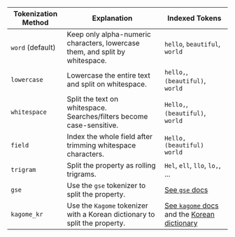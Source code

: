 | Tokenization Method | Explanation                                                                  | Indexed Tokens                   |
|---------------------|------------------------------------------------------------------------------|----------------------------------|
| `word` (default)    | Keep only alpha-numeric characters, lowercase them, and split by whitespace. | `hello`, `beautiful`, `world`    |
| `lowercase`         | Lowercase the entire text and split on whitespace.                           | `hello,`, `(beautiful)`, `world` |
| `whitespace`        | Split the text on whitespace. Searches/filters become case-sensitive.        | `Hello,`, `(beautiful)`, `world` |
| `field`             | Index the whole field after trimming whitespace characters.                  | `Hello, (beautiful) world`       |
| `trigram`           | Split the property as rolling trigrams.                                      | `Hel`, `ell`, `llo`, `lo,`, ...   |
| `gse`               | Use the `gse` tokenizer to split the property.                               | [See `gse` docs](https://pkg.go.dev/github.com/go-ego/gse#section-readme) |
| `kagome_kr`         | Use the `Kagome` tokenizer with a Korean dictionary to split the property.   | [See `kagome` docs](https://github.com/ikawaha/kagome) and the [Korean dictionary](https://github.com/ikawaha/kagome-dict-ko) |

